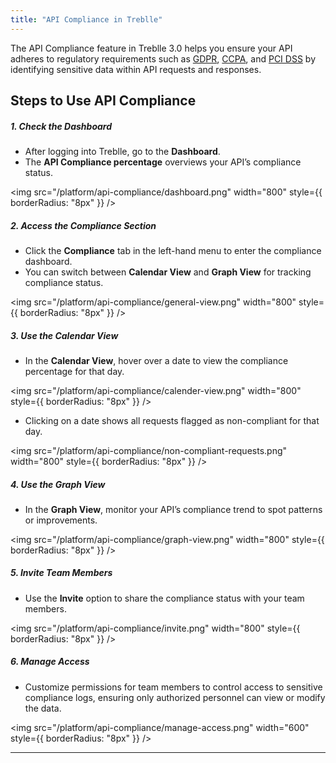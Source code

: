 ```yaml
---
title: "API Compliance in Treblle"
---
```


The API Compliance feature in Treblle 3.0 helps you ensure your API adheres to regulatory requirements such as <a href="https://gdpr-info.eu/" target="_blank" rel="noopener noreferrer"> GDPR</a>, <a href="https://doca.gov.in/ccpa/" target="_blank" rel="noopener noreferrer"> CCPA</a>, and <a href="https://www.pcisecuritystandards.org/" target="_blank" rel="noopener noreferrer"> PCI DSS</a> by identifying sensitive data within API requests and responses.

## Steps to Use API Compliance

##### 1. Check the Dashboard

- After logging into Treblle, go to the **Dashboard**.
- The **API Compliance percentage** overviews your API’s compliance status.

<img
  src="/platform/api-compliance/dashboard.png"
  width="800"
  style={{ borderRadius: "8px" }}
/>

##### 2. Access the Compliance Section

- Click the **Compliance** tab in the left-hand menu to enter the compliance dashboard.
- You can switch between **Calendar View** and **Graph View** for tracking compliance status.

<img
  src="/platform/api-compliance/general-view.png"
  width="800"
  style={{ borderRadius: "8px" }}
/>

##### 3. Use the Calendar View

- In the **Calendar View**, hover over a date to view the compliance percentage for that day.

<img
  src="/platform/api-compliance/calender-view.png"
  width="800"
  style={{ borderRadius: "8px" }}
/>

- Clicking on a date shows all requests flagged as non-compliant for that day.

<img
  src="/platform/api-compliance/non-compliant-requests.png"
  width="800"
  style={{ borderRadius: "8px" }}
/>

##### 4. Use the Graph View

- In the **Graph View**, monitor your API’s compliance trend to spot patterns or improvements.

<img
  src="/platform/api-compliance/graph-view.png"
  width="800"
  style={{ borderRadius: "8px" }}
/>

##### 5. Invite Team Members

- Use the **Invite** option to share the compliance status with your team members.

<img
  src="/platform/api-compliance/invite.png"
  width="800"
  style={{ borderRadius: "8px" }}
/>

##### 6. Manage Access

- Customize permissions for team members to control access to sensitive compliance logs, ensuring only authorized personnel can view or modify the data.

<img
  src="/platform/api-compliance/manage-access.png"
  width="600"
  style={{ borderRadius: "8px" }}
/>

---
